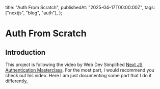 
  title: "Auth From Scratch",
  publishedAt: "2025-04-17T00:00:00Z",
  tags: ["nextjs", "blog", "auth"],
};

# Auth From Scratch

<Date date={metadata.publishedAt} />
<Tag tags={metadata.tags} />

## Introduction

This project is following the video by Web Dev Simplified [Next JS Authentication Masterclass](https://youtu.be/yoiBv0K6_1U?si=Uh6107xNRmX9b5JF). For the most part, I would recommend you check out his video. Here I am just documenting some part that I do it differently,

